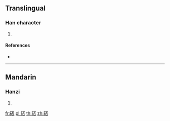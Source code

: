 {{character info/new}}
==Translingual==

===Han character===
{{Han char|rn=112|rad=石|as=04|sn=9|four=|canj=MRMVN}}

# {{defn|Han|sort=石04}}

====References====
* {{Han ref|kx=0829.331|hdz=42420.010|uh=7819|ud=30745}}

----

==Mandarin==

===Hanzi===
{{cmn-hanzi|pin=[[pān]] ([[pan1]])|wg=p'an<sup>1</sup>}}

# {{defn|lang=cmn|sort=石04}}

[[fr:砙]]
[[pl:砙]]
[[th:砙]]
[[zh:砙]]